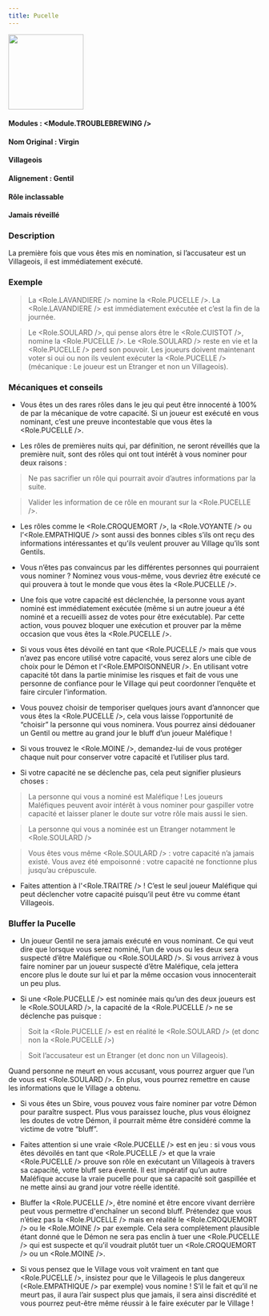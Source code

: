 ```yaml
---
title: Pucelle
---
```



<img src='/img/blood-on-the-clocktower/roles/pucelle.png' height='150' />

#### Modules : <Module.TROUBLEBREWING />
#### Nom Original : Virgin
#### Villageois
#### Alignement : Gentil
#### Rôle inclassable
#### Jamais réveillé

### Description
La première fois que vous êtes mis en nomination, si l’accusateur est un Villageois, il est immédiatement exécuté.

### Exemple 
> La <Role.LAVANDIERE /> nomine la <Role.PUCELLE />. La <Role.LAVANDIERE /> est immédiatement exécutée et c’est la fin de la journée.

> Le <Role.SOULARD />, qui pense alors être le <Role.CUISTOT />, nomine la <Role.PUCELLE />. Le <Role.SOULARD /> reste en vie et la <Role.PUCELLE /> perd son pouvoir. Les joueurs doivent maintenant voter si oui ou non ils veulent exécuter la <Role.PUCELLE /> (mécanique : Le joueur est un Etranger et non un Villageois).


### Mécaniques et conseils
- Vous êtes un des rares rôles dans le jeu qui peut être innocenté à 100% de par la mécanique de votre capacité. Si un joueur est exécuté en vous nominant, c’est une preuve incontestable que vous êtes la <Role.PUCELLE />.

- Les rôles de premières nuits qui, par définition, ne seront réveillés que la première nuit, sont des rôles qui ont tout intérêt à vous nominer pour deux raisons : 
> Ne pas sacrifier un rôle qui pourrait avoir d’autres informations par la suite.

> Valider les information de ce rôle en mourant sur la <Role.PUCELLE />.

- Les rôles comme le <Role.CROQUEMORT />, la <Role.VOYANTE /> ou l’<Role.EMPATHIQUE /> sont aussi des bonnes cibles s’ils ont reçu des informations intéressantes et qu’ils veulent prouver au Village qu’ils sont Gentils.

- Vous n’êtes pas convaincus par les différentes personnes qui pourraient vous nominer ? Nominez vous vous-même, vous devriez être exécuté ce qui prouvera à tout le monde que vous êtes la <Role.PUCELLE />.

- Une fois que votre capacité est déclenchée, la personne vous ayant nominé est immédiatement exécutée (même si un autre joueur a été nominé et a recueilli assez de votes pour être exécutable). Par cette action, vous pouvez bloquer une exécution et prouver par la même occasion que vous êtes la <Role.PUCELLE />.

- Si vous vous êtes dévoilé en tant que <Role.PUCELLE /> mais que vous n’avez pas encore utilisé votre capacité, vous serez alors une cible de choix pour le Démon et l’<Role.EMPOISONNEUR />. En utilisant votre capacité tôt dans la partie minimise les risques et fait de vous une personne de confiance pour le Village qui peut coordonner l’enquête et faire circuler l’information.

- Vous pouvez choisir de temporiser quelques jours avant d’annoncer que vous êtes la <Role.PUCELLE />, cela vous laisse l’opportunité de “choisir” la personne qui vous nominera. Vous pourrez ainsi dédouaner un Gentil ou mettre au grand jour le bluff d’un joueur Maléfique !

- Si vous trouvez le <Role.MOINE />, demandez-lui de vous protéger chaque nuit pour conserver votre capacité et l’utiliser plus tard.

- Si votre capacité ne se déclenche pas, cela peut signifier plusieurs choses :
> La personne qui vous a nominé est Maléfique ! Les joueurs Maléfiques peuvent avoir intérêt à vous nominer pour gaspiller votre capacité et laisser planer le doute sur votre rôle mais aussi le sien.

> La personne qui vous a nominée est un Etranger notamment le <Role.SOULARD />

> Vous êtes vous même <Role.SOULARD /> : votre capacité n’a jamais existé. Vous avez été empoisonné : votre capacité ne fonctionne plus jusqu’au crépuscule.

- Faites attention à l'<Role.TRAITRE /> ! C’est le seul joueur Maléfique qui peut déclencher votre capacité puisqu’il peut être vu comme étant Villageois.


### Bluffer la Pucelle
- Un joueur Gentil ne sera jamais exécuté en vous nominant. Ce qui veut dire que lorsque vous serez nominé, l’un de vous ou les deux sera suspecté d’être Maléfique ou <Role.SOULARD />. Si vous arrivez à vous faire nominer par un joueur suspecté d’être Maléfique, cela jettera encore plus le doute sur lui et par la même occasion vous innocenterait un peu plus.

- Si une <Role.PUCELLE /> est nominée mais qu’un des deux joueurs est le <Role.SOULARD />, la capacité de la <Role.PUCELLE /> ne se déclenche pas puisque :

> Soit la <Role.PUCELLE /> est en réalité le <Role.SOULARD /> (et donc non la <Role.PUCELLE />)

> Soit l’accusateur est un Etranger (et donc non un Villageois). 

Quand personne ne meurt en vous accusant, vous pourrez arguer que l’un de vous est <Role.SOULARD />. En plus, vous pourrez remettre en cause les informations que le Village a obtenu.

- Si vous êtes un Sbire, vous pouvez vous faire nominer par votre Démon pour paraître suspect. Plus vous paraissez louche, plus vous éloignez les doutes de votre Démon, il pourrait même être considéré comme la victime de votre “bluff”.

- Faites attention si une vraie <Role.PUCELLE /> est en jeu : si vous vous êtes dévoilés en tant que <Role.PUCELLE /> et que la vraie <Role.PUCELLE /> prouve son rôle en exécutant un Villageois à travers sa capacité, votre bluff sera éventé. Il est impératif qu’un autre Maléfique accuse la vraie pucelle pour que sa capacité soit gaspillée et ne mette ainsi au grand jour votre réelle identité.

- Bluffer la <Role.PUCELLE />, être nominé et être encore vivant derrière peut vous permettre d'enchaîner un second bluff. Prétendez que vous n’étiez pas la <Role.PUCELLE /> mais en réalité le <Role.CROQUEMORT /> ou le <Role.MOINE /> par exemple. Cela sera complètement plausible étant donné que le Démon ne sera pas enclin à tuer une <Role.PUCELLE /> qui est suspecte et qu’il voudrait plutôt tuer un <Role.CROQUEMORT /> ou un <Role.MOINE />.

- Si vous pensez que le Village vous voit vraiment en tant que <Role.PUCELLE />, insistez pour que le Villageois le plus dangereux (<Role.EMPATHIQUE /> par exemple) vous nomine ! S’il le fait et qu’il ne meurt pas, il aura l’air suspect plus que jamais, il sera ainsi discrédité et vous pourrez peut-être même réussir à le faire exécuter par le Village !
